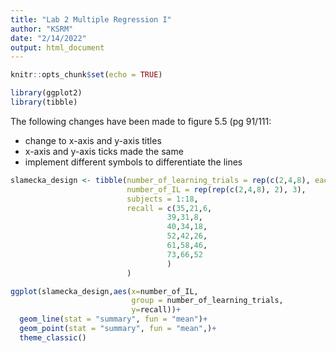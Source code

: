 ---
title: "Lab 2 Multiple Regression I"
author: "KSRM"
date: "2/14/2022"
output: html_document
---

```{r setup, include=FALSE}
knitr::opts_chunk$set(echo = TRUE)

library(ggplot2)
library(tibble)
```


The following changes have been made to figure 5.5 (pg 91/111:

- change to x-axis and y-axis titles 
- x-axis and y-axis ticks made the same
- implement different symbols to differentiate the lines 
```{r}
slamecka_design <- tibble(number_of_learning_trials = rep(c(2,4,8), each=6),
                          number_of_IL = rep(rep(c(2,4,8), 2), 3),
                          subjects = 1:18,
                          recall = c(35,21,6,
                                   39,31,8,
                                   40,34,18,
                                   52,42,26,
                                   61,58,46,
                                   73,66,52
                                   )
                          )
```



```{r}
ggplot(slamecka_design,aes(x=number_of_IL,
                           group = number_of_learning_trials,
                           y=recall))+
  geom_line(stat = "summary", fun = "mean")+
  geom_point(stat = "summary", fun = "mean",)+
  theme_classic()
```

